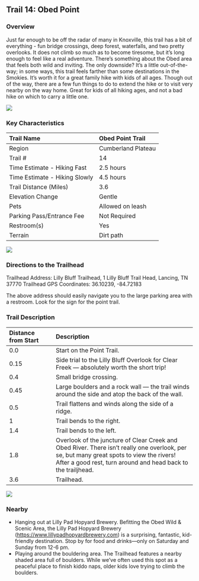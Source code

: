 ## Trail 14: Obed Point

### Overview

Just far enough to be off the radar of many in Knoxville, this trail has a bit of everything - fun bridge crossings, deep forest, waterfalls, and two pretty overlooks. It does not climb so much as to become tiresome, but it's long enough to feel like a real adventure. There's something about the Obed area that feels both wild and inviting. The only downside? It's a little out-of-the-way; in some ways, this trail feels farther than some destinations in the Smokies. It's worth it for a great family hike with kids of all ages. Though out of the way, there are a few fun things to do to extend the hike or to visit very nearby on the way home. Great for kids of all hiking ages, and not a bad hike on which to carry a little one.

![](img/trail-14-figure-01.jpg)

### Key Characteristics

| Trail Name                    | Obed Point Trail   |
|:------------------------------|:-------------------|
| Region                        | Cumberland Plateau |
| Trail \#                      | 14                 |
| Time Estimate - Hiking Fast   | 2.5 hours          |
| Time Estimate - Hiking Slowly | 4.5 hours          |
| Trail Distance (Miles)        | 3.6                |
| Elevation Change              | Gentle             |
| Pets                          | Allowed on leash   |
| Parking Pass/Entrance Fee     | Not Required       |
| Restroom(s)                   | Yes                |
| Terrain                       | Dirt path          |

![](maps/trail-14-map.jpeg)

### Directions to the Trailhead

Trailhead Address: Lilly Bluff Trailhead, 1 Lilly Bluff Trail Head, Lancing, TN 37770 Trailhead GPS Coordinates: 36.10239, -84.72183

The above address should easily navigate you to the large parking area with a restroom. Look for the sign for the point trail.

### Trail Description

| Distance from Start | Description                                                                                                                                                                                               |
|:-----------|:-----------------------------------|
| 0.0                 | Start on the Point Trail.                                                                                                                                                                                 |
| 0.15                | Side trial to the Lilly Bluff Overlook for Clear Freek --- absolutely worth the short trip!                                                                                                               |
| 0.4                 | Small bridge crossing.                                                                                                                                                                                    |
| 0.45                | Large boulders and a rock wall --- the trail winds around the side and atop the back of the wall.                                                                                                         |
| 0.5                 | Trail flattens and winds along the side of a ridge.                                                                                                                                                       |
| 1                   | Trail bends to the right.                                                                                                                                                                                 |
| 1.4                 | Trail bends to the left.                                                                                                                                                                                  |
| 1.8                 | Overlook of the juncture of Clear Creek and Obed River. There isn't really one overlook, per se, but many great spots to view the rivers! After a good rest, turn around and head back to the trailjhead. |
| 3.6                 | Trailhead.                                                                                                                                                                                                |

![](img/trail-14-figure-02.jpg)

### Nearby

-   Hanging out at Lilly Pad Hopyard Brewery. Befitting the Obed Wild & Scenic Area, the Lilly Pad Hopyard Brewery (<https://www.lillypadhopyardbrewery.com>) is a surprising, fantastic, kid-friendly destination. Stop by for food and drinks---only on Saturday and Sunday from 12-6 pm.
-   Playing around the bouldering area. The Trailhead features a nearby shaded area full of boulders. While we've often used this spot as a peaceful place to finish kiddo naps, older kids love trying to climb the boulders.
